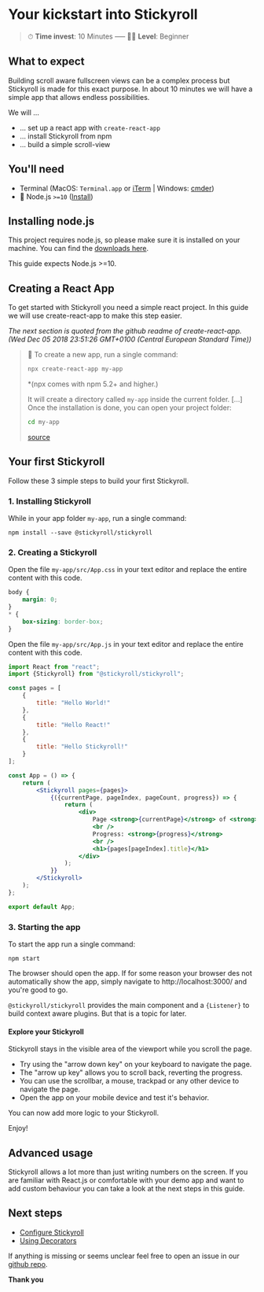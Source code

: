 <Meta title="Guides|Getting Started" />

# Your kickstart into Stickyroll

> ⏱ **Time invest**: 10 Minutes ––– 👨‍🎓 **Level**: Beginner

## What to expect

Building scroll aware fullscreen views can be a complex process but Stickyroll is made for this
exact purpose.
In about 10 minutes we will have a simple app that allows endless possibilities.

We will …

-   … set up a react app with `create-react-app`
-   … install Stickyroll from npm
-   … build a simple scroll-view

## You'll need

-   Terminal (MacOS: `Terminal.app` or [iTerm](https://www.iterm2.com/) | Windows: [cmder](http://cmder.net/))
-   🐢 Node.js `>=10` ([Install](https://nodejs.org/en/))

## Installing node.js

This project requires node.js, so please make sure it is installed on your
machine. You can find the [downloads here](https://nodejs.org/en/download/).

This guide expects Node.js >=10.

## Creating a React App

To get started with Stickyroll you need a simple react project.
In this guide we will use create-react-app to make this step easier.

_The next section is quoted from the github readme of create-react-app. (Wed Dec 05 2018 23:51:26 GMT+0100 (Central European Standard Time))_

> 💁‍
> To create a new app, run a single command:
>
> ```sh
> npx create-react-app my-app
> ```
>
> \*(npx comes with npm 5.2+ and higher.)
>
> It will create a directory called `my-app` inside the current folder.
> [...]
> Once the installation is done, you can open your project folder:
>
> ```sh
> cd my-app
> ```
>
> [source](https://github.com/facebook/create-react-app)

## Your first Stickyroll

Follow these 3 simple steps to build your first Stickyroll.

### 1. Installing Stickyroll

While in your app folder `my-app`, run a single command:

```shell
npm install --save @stickyroll/stickyroll
```

### 2. Creating a Stickyroll

Open the file `my-app/src/App.css` in your text editor and replace
the entire content with this code.

```css
body {
	margin: 0;
}
* {
	box-sizing: border-box;
}
```

Open the file `my-app/src/App.js` in your text editor and replace
the entire content with this code.

```jsx
import React from "react";
import {Stickyroll} from "@stickyroll/stickyroll";

const pages = [
	{
		title: "Hello World!"
	},
	{
		title: "Hello React!"
	},
	{
		title: "Hello Stickyroll!"
	}
];

const App = () => {
	return (
		<Stickyroll pages={pages}>
			{({currentPage, pageIndex, pageCount, progress}) => {
				return (
					<div>
						Page <strong>{currentPage}</strong> of <strong>{pageCount}</strong>
						<br />
						Progress: <strong>{progress}</strong>
						<br />
						<h1>{pages[pageIndex].title}</h1>
					</div>
				);
			}}
		</Stickyroll>
	);
};

export default App;
```

### 3. Starting the app

To start the app run a single command:

```
npm start
```

The browser should open the app. If for some reason your browser des not automatically show the app,
simply navigate to http://localhost:3000/ and you're good to go.

`@stickyroll/stickyroll` provides the main component and a `{Listener}` to build context aware plugins.
But that is a topic for later.

#### Explore your Stickyroll

Stickyroll stays in the visible area of the viewport while you scroll the page.

-   Try using the "arrow down key" on your keyboard to navigate the page.
-   The "arrow up key" allows you to scroll back, reverting the progress.
-   You can use the scrollbar, a mouse, trackpad or any other device to navigate the page.
-   Open the app on your mobile device and test it's behavior.

You can now add more logic to your Stickyroll.

Enjoy!

## Advanced usage

Stickyroll allows a lot more than just writing numbers on the screen. If you are
familiar with React.js or comfortable with your demo app and want
to add custom behaviour you can take a look at the next steps in this guide.

## Next steps

-   [Configure Stickyroll](https://stickyroll.github.io/react-stickyroll/doc/guide/configue-stickyroll/Readme.html?guides-enabled=true)
-   [Using Decorators](https://stickyroll.github.io/react-stickyroll/doc/guide/using-decorators/Readme.html?guides-enabled=true)

If anything is missing or seems unclear feel free to open an issue
in our [github repo](https://github.com/stickyroll/react-stickyroll/issues).

**Thank you**
